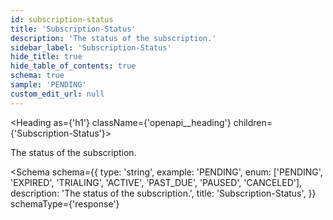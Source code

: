 ```yaml
---
id: subscription-status
title: 'Subscription-Status'
description: 'The status of the subscription.'
sidebar_label: 'Subscription-Status'
hide_title: true
hide_table_of_contents: true
schema: true
sample: 'PENDING'
custom_edit_url: null
---
```



<Heading as={'h1'} className={'openapi__heading'} children={'Subscription-Status'}></Heading>

The status of the subscription.

<Schema
  schema={{
    type: 'string',
    example: 'PENDING',
    enum: ['PENDING', 'EXPIRED', 'TRIALING', 'ACTIVE', 'PAST_DUE', 'PAUSED', 'CANCELED'],
    description: 'The status of the subscription.',
    title: 'Subscription-Status',
  }}
  schemaType={'response'}
></Schema>
